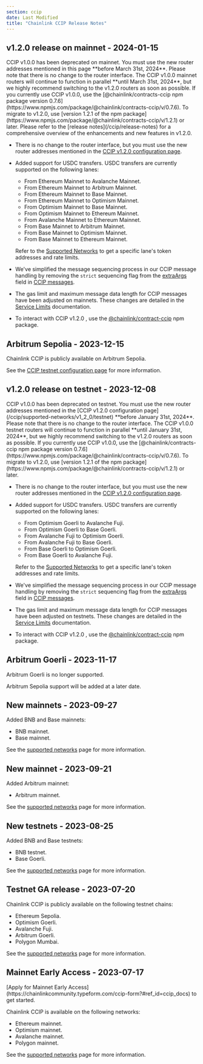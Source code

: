 ```yaml
---
section: ccip
date: Last Modified
title: "Chainlink CCIP Release Notes"
---
```



## v1.2.0 release on mainnet - 2024-01-15

<Aside type="caution" title="Deprecation Notice for CCIP v1.0.0 on Mainnet">
  CCIP v1.0.0 has been deprecated on mainnet. You must use the new router addresses mentioned in this page **before
  March 31st, 2024**. Please note that there is no change to the router interface. The CCIP v1.0.0 mainnet routers will
  continue to function in parallel **until March 31st, 2024**, but we highly recommend switching to the v1.2.0 routers
  as soon as possible. If you currently use CCIP v1.0.0, use the [@chainlink/contracts-ccip npm package version
  0.7.6](https://www.npmjs.com/package/@chainlink/contracts-ccip/v/0.7.6). To migrate to v1.2.0, use [version 1.2.1 of
  the npm package](https://www.npmjs.com/package/@chainlink/contracts-ccip/v/1.2.1) or later. Please refer to the
  [release notes](/ccip/release-notes) for a comprehensive overview of the enhancements and new features in v1.2.0.
</Aside>

- There is no change to the router interface, but you must use the new router addresses mentioned in the [CCIP v1.2.0
  configuration page](/ccip/supported-networks/v1_2_0/mainnet).
- Added support for USDC transfers. USDC transfers are currently supported on the following lanes:

  - From Ethereum Mainnet to Avalanche Mainnet.
  - From Ethereum Mainnet to Arbitrum Mainnet.
  - From Ethereum Mainnet to Base Mainnet.
  - From Ethereum Mainnet to Optimism Mainnet.
  - From Optimism Mainnet to Base Mainnet.
  - From Optimism Mainnet to Ethereum Mainnet.
  - From Avalanche Mainnet to Ethereum Mainnet.
  - From Base Mainnet to Arbitrum Mainnet.
  - From Base Mainnet to Optimism Mainnet.
  - From Base Mainnet to Ethereum Mainnet.

  Refer to the [Supported Networks](/ccip/supported-networks/v1_2_0/mainnet) to get a specific lane's token addresses and rate limits.

- We've simplified the message sequencing process in our CCIP message handling by removing the `strict` sequencing flag from the [extraArgs](/ccip/api-reference/client#evmextraargsv1) field in [CCIP messages](/ccip/api-reference/client#evm2anymessage).

- The gas limit and maximum message data length for CCIP messages have been adjusted on mainnets. These changes are detailed in the [Service Limits](/ccip/service-limits) documentation.

- To interact with CCIP v1.2.0 , use the [@chainlink/contract-ccip](https://www.npmjs.com/package/@chainlink/contracts-ccip) npm package.

## Arbitrum Sepolia - 2023-12-15

Chainlink CCIP is publicly available on Arbitrum Sepolia.

See the [CCIP testnet configuration page](/ccip/supported-networks/testnet) for more information.

## v1.2.0 release on testnet - 2023-12-08

<Aside type="caution" title="Deprecation Notice for CCIP v1.0.0 on Testnet">
  CCIP v1.0.0 has been deprecated on testnet. You must use the new router addresses mentioned in the [CCIP v1.2.0
  configuration page](/ccip/supported-networks/v1_2_0/testnet) **before January 31st, 2024**. Please note that there is
  no change to the router interface. The CCIP v1.0.0 testnet routers will continue to function in parallel **until
  January 31st, 2024**, but we highly recommend switching to the v1.2.0 routers as soon as possible. If you currently
  use CCIP v1.0.0, use the [@chainlink/contracts-ccip npm package version
  0.7.6](https://www.npmjs.com/package/@chainlink/contracts-ccip/v/0.7.6). To migrate to v1.2.0, use [version 1.2.1 of
  the npm package](https://www.npmjs.com/package/@chainlink/contracts-ccip/v/1.2.1) or later.
</Aside>

- There is no change to the router interface, but you must use the new router addresses mentioned in the [CCIP v1.2.0
  configuration page](/ccip/supported-networks/v1_2_0/testnet).
- Added support for USDC transfers. USDC transfers are currently supported on the following lanes:

  - From Optimism Goerli to Avalanche Fuji.
  - From Optimism Goerli to Base Goerli.
  - From Avalanche Fuji to Optimism Goerli.
  - From Avalanche Fuji to Base Goerli.
  - From Base Goerli to Optimism Goerli.
  - From Base Goerli to Avalanche Fuji.

  Refer to the [Supported Networks](/ccip/supported-networks/v1_2_0/testnet) to get a specific lane's token addresses and rate limits.

- We've simplified the message sequencing process in our CCIP message handling by removing the `strict` sequencing flag from the [extraArgs](/ccip/api-reference/client#evmextraargsv1) field in [CCIP messages](/ccip/api-reference/client#evm2anymessage).

- The gas limit and maximum message data length for CCIP messages have been adjusted on testnets. These changes are detailed in the [Service Limits](/ccip/service-limits) documentation.

- To interact with CCIP v1.2.0 , use the [@chainlink/contract-ccip](https://www.npmjs.com/package/@chainlink/contracts-ccip) npm package.

## Arbitrum Goerli - 2023-11-17

Arbitrum Goerli is no longer supported.

Arbitrum Sepolia support will be added at a later date.

## New mainnets - 2023-09-27

Added BNB and Base mainnets:

- BNB mainnet.
- Base mainnet.

See the [supported networks](/ccip/supported-networks) page for more information.

## New mainnet - 2023-09-21

Added Arbitrum mainnet:

- Arbitrum mainnet.

See the [supported networks](/ccip/supported-networks) page for more information.

## New testnets - 2023-08-25

Added BNB and Base testnets:

- BNB testnet.
- Base Goerli.

See the [supported networks](/ccip/supported-networks) page for more information.

## Testnet GA release - 2023-07-20

Chainlink CCIP is publicly available on the following testnet chains:

- Ethereum Sepolia.
- Optimism Goerli.
- Avalanche Fuji.
- Arbitrum Goerli.
- Polygon Mumbai.

See the [supported networks](/ccip/supported-networks) page for more information.

## Mainnet Early Access - 2023-07-17

<Aside type="note" title="Mainnet Access">
  [Apply for Mainnet Early Access](https://chainlinkcommunity.typeform.com/ccip-form?#ref_id=ccip_docs) to get started.
</Aside>

Chainlink CCIP is available on the following networks:

- Ethereum mainnet.
- Optimism mainnet.
- Avalanche mainnet.
- Polygon mainnet.

See the [supported networks](/ccip/supported-networks) page for more information.
